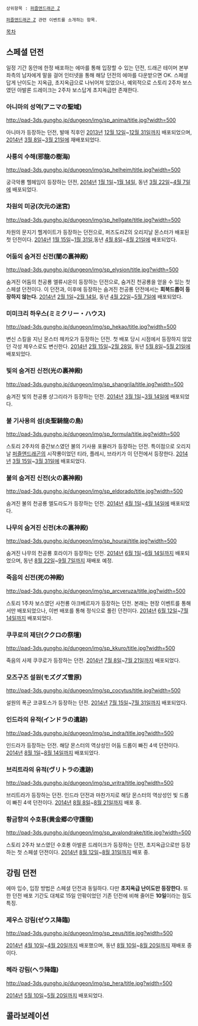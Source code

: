  상위항목 : [[퍼즐앤드래곤 Z]]

 [[퍼즐앤드래곤 Z]] 관련 이벤트를 소개하는 항목. 

[[목차]]

== 스페셜 던전 ==

일정 기간 동안에 한정 배포하는 에마를 통해 입장할 수 있는 던전, 드래곤 테이머 본부 좌측의 남자에게 말을 걸어 인터넷을 통해 해당 던전의 에마를 다운받으면 OK. 스페셜답게 난이도는 지옥급, 초지옥급으로 나뉘어져 있었으나, 예외적으로 스토리 2주차 보스였던 아발론 드레이크는 2주차 보스답게 초지옥급만 존재한다.

=== 아니마의 성역(アニマの聖域) ===
http://pad-3ds.gungho.jp/dungeon/img/sp_anima/title.jpg?width=500

아니마가 등장하는 던전, 발매 직후인 [[2013년]] [[12월 12일]]~[[12월 31일]]까지 배포되었으며, [[2014년]] [[3월 8일]]~[[3월 21일]]에 재배포되었다. 

=== 사룡의 수해(邪龍の樹海) ===
http://pad-3ds.gungho.jp/dungeon/img/sp_helheim/title.jpg?width=500

궁극악룡 헬헤임이 등장하는 던전, [[2014년]] [[1월 1일]]~[[1월 14일]], 동년 [[3월 22일]]~[[4월 7일]]에 배포되었다.

=== 차원의 미궁(次元の迷宮) ===
http://pad-3ds.gungho.jp/dungeon/img/sp_hellgate/title.jpg?width=500

차원의 문지기 헬게이트가 등장하는 던전으로, 퍼즈도라Z의 오리지날 몬스터가 배포된 첫 던전이다. [[2014년]] [[1월 15일]]~[[1월 31일]],동년 [[4월 8일]]~[[4월 21일]]에 배포되었다.

=== 어둠의 숨겨진 신전(闇の裏神殿) ===
http://pad-3ds.gungho.jp/dungeon/img/sp_elysion/title.jpg?width=500

숨겨진 어둠의 천공룡 엘류시온이 등장하는 던전으로, 숨겨진 천공룡을 얻을 수 있는 첫 스페셜 던전이다. 이 던전과, 이후에 등장하는 숨겨진 천공룡 던전에서는 '''회복드롭이 등장하지 않는다.''' [[2014년]] [[2월 1일]]~[[2월 14일]], 동년 [[4월 22일]]~[[5월 7일]]에 배포되었다.

=== 미미크리 하우스(ミミクリー・ハウス) ===
http://pad-3ds.gungho.jp/dungeon/img/sp_hekao/title.jpg?width=500

변신 스킬을 지닌 몬스터 헤카오가 등장하는 던전. 첫 배포 당시 시점에서 등장하지 않았던 각성 제우스로도 변신한다. [[2014년]] [[2월 15일]]~[[2월 28일]], 동년 [[5월 8일]]~[[5월 21일]]에 배포되었다.

=== 빛의 숨겨진 신전(光の裏神殿) ===
http://pad-3ds.gungho.jp/dungeon/img/sp_shangrila/title.jpg?width=500

숨겨진 빛의 천공룡 샹그리라가 등장하는 던전. [[2014년]] [[3월 1일]]~[[3월 14일]]에 배포되었다.

=== 불 기사용의 섬(炎聖騎龍の島) ===
http://pad-3ds.gungho.jp/dungeon/img/sp_formula/title.jpg?width=500

스토리 2주차의 중간보스였던 불의 기사용 포뮬러가 등장하는 던전. 특이점으로 오리지날 [[퍼즐앤드래곤]]의 시작룡이었던 티라, 플레시, 브라키가 이 던전에서 등장한다. [[2014년]] [[3월 15일]]~[[3월 31일]]에 배포되었다.

=== 불의 숨겨진 신전(火の裏神殿) ===
http://pad-3ds.gungho.jp/dungeon/img/sp_eldorado/title.jpg?width=500

숨겨진 불의 천공룡 엘도라도가 등장하는 던전. [[2014년]] [[4월 1일]]~[[4월 14일]]에 배포되었다.

=== 나무의 숨겨진 신전(木の裏神殿) ===
http://pad-3ds.gungho.jp/dungeon/img/sp_hourai/title.jpg?width=500

숨겨진 나무의 천공룡 호라이가 등장하는 던전. [[2014년]] [[6월 1일]]~[[6월 14일]]까지 배포되었으며, 동년 [[8월 22일]]~[[9월 7일]]까지 재배포 예정.

=== 죽음의 신전(死の神殿) ===
http://pad-3ds.gungho.jp/dungeon/img/sp_arcveruza/title.jpg?width=500

스토리 1주차 보스였던 사천룡 아크베르자가 등장하는 던전. 본래는 현장 이벤트를 통해서만 배포되었으나, 이번 배포를 통해 정식으로 풀린 던전이다. [[2014년]] [[6월 12일]]~[[7월 14일]]까지 배포되었다.

=== 쿠쿠로의 제단(ククロの祭壇) ===
http://pad-3ds.gungho.jp/dungeon/img/sp_kkuro/title.jpg?width=500

죽음의 사제 쿠쿠로가 등장하는 던전. [[2014년]] [[7월 8일]]~[[7월 21일]]까지 배포되었다.

=== 모즈구즈 설원(モズグズ雪原) ===
http://pad-3ds.gungho.jp/dungeon/img/sp_cocytus/title.jpg?width=500

설원의 폭군 코큐토스가 등장하는 던전. [[2014년]] [[7월 15일]]~[[7월 31일]]까지 배포되었다.

=== 인드라의 유적(インドラの遺跡) ===
http://pad-3ds.gungho.jp/dungeon/img/sp_indra/title.jpg?width=500

인드라가 등장하는 던전. 해당 몬스터의 역상성인 어둠 드롭이 빠진 4색 던전이다. [[2014년]] [[8월 1일]]~[[8월 14일]]까지 배포되었다.

=== 브리트라의 유적(ヴリトラの遺跡) ===
http://pad-3ds.gungho.jp/dungeon/img/sp_vritra/title.jpg?width=500

브리트라가 등장하는 던전. 인드라 던전과 마찬가지로 해당 몬스터의 역상성인 빛 드롭이 빠진 4색 던전이다. [[2014년]] [[8월 8일]]~[[8월 21일]]까지 배포 중.

=== 황금향의 수호룡(黄金郷の守護龍) ===
http://pad-3ds.gungho.jp/dungeon/img/sp_avalondrake/title.jpg?width=500

스토리 2주차 보스였던 수호룡 아발론 드레이크가 등장하는 던전, 초지옥급으로만 등장하는 첫 스페셜 던전이다. [[2014년]] [[8월 12일]]~[[8월 31일]]까지 배포 중.

== 강림 던전 ==

에마 입수, 입장 방법은 스페셜 던전과 동일하다. 다만 '''초지옥급 난이도만 등장한다.''' 또한 던전 배포 기간도 대체로 15일 안팎이었던 기존 던전에 비해 줄어든 '''10일'''이라는 점도 특징.

=== 제우스 강림(ゼウス降臨) ===
http://pad-3ds.gungho.jp/dungeon/img/sp_zeus/title.jpg?width=500

[[2014년]] [[4월 10일]]~[[4월 20일]]까지 배포했으며, 동년 [[8월 10일]]~[[8월 20일]]까지 재배포 중이다.

=== 헤라 강림(ヘラ降臨) ===
http://pad-3ds.gungho.jp/dungeon/img/sp_hera/title.jpg?width=500

[[2014년]] [[5월 10일]]~[[5월 20일]]까지 배포되었다.

== 콜라보레이션 ==


